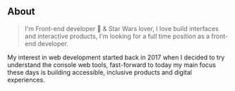 ## About

> I'm Front-end developer 🎨 & Star Wars lover, I love build interfaces and interactive products, I'm looking for a full time position as a front-end developer.

My interest in web development started back in 2017 when I decided to try understand the console web tools, fast-forward to today my main focus these days is building accessible, inclusive products and digital experiences.
